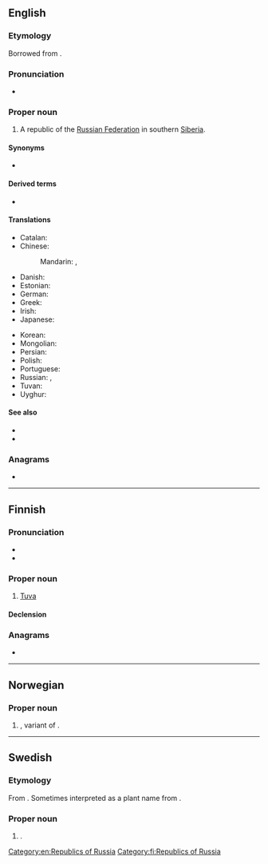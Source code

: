 {{also|tuva|tuvā}}
==English==
{{wikipedia}}

===Etymology===
Borrowed from {{bor|en|ru|Тува́}}.

===Pronunciation===
* {{IPA|/ˈtuːvə/|lang=en}}

===Proper noun===
{{en-proper noun}}

# A republic of the [[Russian Federation]] in southern [[Siberia]].

====Synonyms====
* {{l|en|Tyva}}

====Derived terms====
* {{l|en|Tuvan}}

====Translations====
{{trans-top|a republic of the Russian Federation}}
* Catalan: {{t|ca|Tuvà}}
* Chinese:
*: Mandarin: {{t|cmn|圖瓦|sc=Hani}}, {{t|cmn|图瓦|tr=Túwǎ|sc=Hani}}
* Danish: {{t|da|Tuva}}
* Estonian: {{t|et|Tõva}}
* German: {{t+|de|Tuwa|n}}
* Greek: {{t|el|Τιβά|f}}
* Irish: {{t|ga|Túva|m}}
* Japanese: {{t|ja|トゥヴァ|tr=Tuva}}
{{trans-mid}}
* Korean: {{t|ko|투바|tr=Tuba}}
* Mongolian: {{t|mn|Тува|sc=Cyrl}}
* Persian: {{t|fa|توفا|f|tr=Tufâ}}
* Polish: {{t|pl|Tuwa|f}}
* Portuguese: {{t|pt|Tuva|f}}
* Russian: {{t+|ru|Тува́|f}}, {{t+|ru|Тыва́|f}}
* Tuvan: {{t|tyv|Тыва}}
* Uyghur: {{t|ug|تۇۋا}}
{{trans-bottom}}

====See also====
* {{l|en|Kyzyl}}
* {{l|en|Tannu-Tuva}}

===Anagrams===
* {{anagrams|en|a=atuv|vatu|vaut}}

[[Category:en:Republics of Russia]]

----

==Finnish==

===Pronunciation===
* {{fi-IPA}}
* {{fi-hyphenation}}

===Proper noun===
{{fi-noun|proper=true}}

# [[#English|Tuva]]

====Declension====
{{fi-decl-koira|n=sg|Tuv|||a}}

===Anagrams===
* {{anagrams|fi|a=atuv|avut|tavu}}

[[Category:fi:Republics of Russia]]

----

==Norwegian==

===Proper noun===
{{head|no|proper noun}}

# {{given name|female|lang=no}}, variant of {{m|no|Tove}}.

----

==Swedish==

===Etymology===
From {{der|sv|no|Tuva}}. Sometimes interpreted as a plant name from {{m|sv|tuva}}.

===Proper noun===
{{sv-proper noun|c}}

# {{given name|female|lang=sv}}.